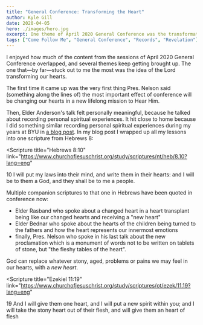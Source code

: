 ```yaml
---
title: "General Conference: Transforming the Heart"
author: Kyle Gill
date: 2020-04-05
hero: ./images/hero.jpg
excerpt: One theme of April 2020 General Conference was the transformation of the heart, and a transformation of life
tags: ["Come Follow Me", "General Conference", "Records", "Revelation"]
---
```


I enjoyed how much of the content from the sessions of April 2020 General Conference overlapped, and several themes keep getting brought up. The one that—by far—stuck out to me the most was the idea of the Lord transforming our hearts.

The first time it came up was the very first thing Pres. Nelson said (something along the lines of) the most important effect of conference will be changing our hearts in a new lifelong mission to Hear Him.

Then, Elder Anderson's talk felt personally meaningful, because he talked about recording personal spiritual experiences. It hit close to home because I did something similar recording personal spiritual experiences during my years at BYU in [a blog post](https://kylegill.com/blog/2020-03-16-a-farewell-address/). In my blog post I wrapped up all my lessons into one scripture from Hebrews 8:

<Scripture
  title="Hebrews 8:10"
  link="https://www.churchofjesuschrist.org/study/scriptures/nt/heb/8.10?lang=eng"
>
  10 I will put my laws into their mind, and write them in their hearts: and I
  will be to them a God, and they shall be to me a people.
</Scripture>

Multiple companion scriptures to that one in Hebrews have been quoted in conference now:

- Elder Rasband who spoke about a changed heart in a heart transplant being like our changed hearts and receiving a "new heart"
- Elder Bednar who spoke about the hearts of the children being turned to the fathers and how the heart represents our innermost emotions
- finally, Pres. Nelson who spoke in his last talk about the new proclamation which is a monument of words not to be written on tablets of stone, but "the fleshy tables of the heart".

God can replace whatever stony, aged, problems or pains we may feel in our hearts, with a _new heart_.

<Scripture
  title="Ezekiel 11:19"
  link="https://www.churchofjesuschrist.org/study/scriptures/ot/ezek/11.19?lang=eng"
>
  19 And I will give them one heart, and I will put a new spirit within you; and
  I will take the stony heart out of their flesh, and will give them an heart of
  flesh
</Scripture>
